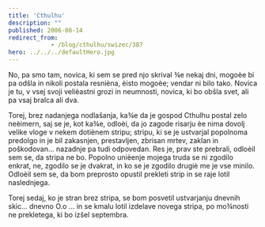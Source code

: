 ```yaml
---
title: 'Cthulhu'
description: ""
published: 2006-08-14
redirect_from: 
            - /blog/cthulhu/swizec/387
hero: ../../../defaultHero.jpg
---
```


No, pa smo tam, novica, ki sem se pred njo skrival ¾e nekaj dni, mogoèe bi pa odšla in nikoli postala resnièna, èisto mogoèe; vendar ni bilo tako. Novica je tu, v vsej svoji velièastni grozi in neumnosti, novica, ki bo obšla svet, ali pa vsaj bralca ali dva.  

Torej, brez nadanjega nodlašanja, ka¾e da je gospod Cthulhu postal zelo neèimern, saj se je, kot ka¾e, odloèi, da jo zagode risarju èe nima dovolj velike vloge v nekem dotiènem stripu; stripu, ki se je ustvarjal popolnoma predolgo in je bil zakasnjen, prestavljen, zbrisan mrtev, zaklan in poškodovan... nazadnje pa tudi odpovedan. Res je, prav ste prebrali, odloèil sem se, da stripa ne bo. Popolno unièenje mojega truda se ni zgodilo enkrat, ne, zgodilo se je dvakrat, in ko se je zgodilo drugiè me je vse minilo. Odloèil sem se, da bom preprosto opustil prekleti strip in se raje lotil naslednjega.  

Torej sedaj, ko je stran brez stripa, se bom posvetil ustvarjanju dnevnih skic... dnevno O.o ... in se kmalu lotil izdelave novega stripa, po mo¾nosti ne prekletega, ki bo izšel septembra.
